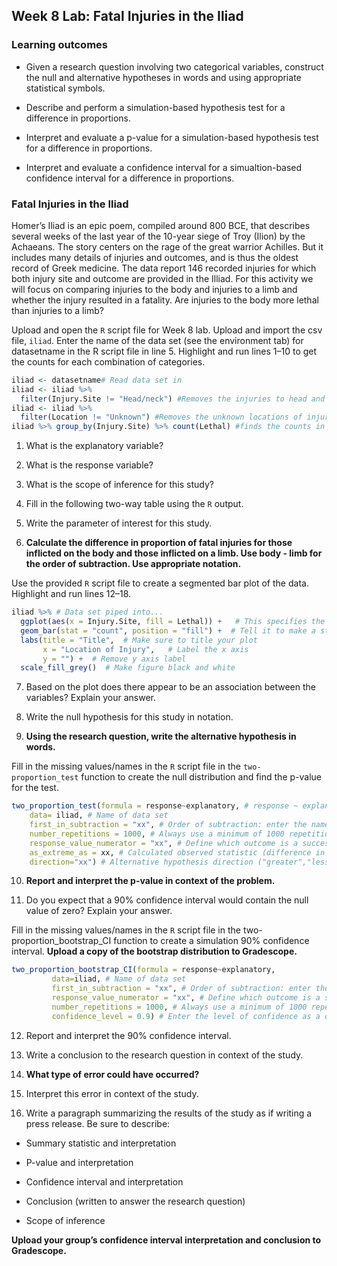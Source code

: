 ## Week 8 Lab:  Fatal Injuries in the Iliad

\setstretch{1}

### Learning outcomes

* Given a research question involving two categorical variables, construct the null and alternative hypotheses
  in words and using appropriate statistical symbols.
  
* Describe and perform a simulation-based hypothesis test for a difference in proportions.

* Interpret and evaluate a p-value for a simulation-based hypothesis test for a difference in proportions.

* Interpret and evaluate a confidence interval for a simualtion-based confidence interval for a difference in proportions.

### Fatal Injuries in the Iliad

Homer’s Iliad is an epic poem, compiled around 800 BCE, that describes several weeks of the last year of the 10-year siege of Troy (Ilion) by the Achaeans. The story centers on the rage of the great warrior Achilles. But it includes many details of injuries and outcomes, and is thus the oldest record of Greek medicine. The data report 146 recorded injuries for which both injury site and outcome are provided in the Illiad. For this activity we will focus on comparing injuries to the body and injuries to a limb and whether the injury resulted in a fatality.  Are injuries to the body more lethal than injuries to a limb?

Upload and open the `R` script file for Week 8 lab. Upload and import the csv file, `iliad`. Enter the name of the data set (see the environment tab) for datasetname in the R script file in line 5. Highlight and run lines 1--10 to get the counts for each combination of categories.

```r
iliad <- datasetname# Read data set in
iliad <- iliad %>%
  filter(Injury.Site != "Head/neck") #Removes the injuries to head and neck
iliad <- iliad %>%
  filter(Location != "Unknown") #Removes the unknown locations of injuries
iliad %>% group_by(Injury.Site) %>% count(Lethal) #finds the counts in each group
```

1. What is the explanatory variable?

\vspace{0.5in}

2. What is the response variable?

\vspace{0.5in}

3. What is the scope of inference for this study?

\newpage

4. Fill in the following two-way table using the `R` output.

\setlength{\tabcolsep}{14pt} 
\renewcommand{\arraystretch}{2} 
\begin{tabular}{|c|c|c|c|}
\hline
 & \multicolumn{2}{|c|}{\textbf{Injury Site}} & \\ \hline
\textbf{Outcome} & Body & Limb & Total \\ \hline
 Fatal & & &  \\ \hline
 Non-fatal & & &  \\ \hline
 Total & & &  \\ \hline  
\end{tabular}

5. Write the parameter of interest for this study.

\vspace{1in}

6. **Calculate the difference in proportion of fatal injuries for those inflicted on the body and those inflicted on a limb.  Use body - limb for the order of subtraction.  Use appropriate notation.**

\vspace{0.8in}

Use the provided `R` script file to create a segmented bar plot of the data.  Highlight and run lines 12--18.

```r
iliad %>% # Data set piped into...
  ggplot(aes(x = Injury.Site, fill = Lethal)) +   # This specifies the variables
  geom_bar(stat = "count", position = "fill") +  # Tell it to make a stacked bar plot
  labs(title = "Title",  # Make sure to title your plot 
       x = "Location of Injury",   # Label the x axis
       y = "") +  # Remove y axis label
  scale_fill_grey()  # Make figure black and white
```
7.  Based on the plot does there appear to be an association between the variables?  Explain your answer.

\vspace{1in}

8.  Write the null hypothesis for this study in notation.

\vspace{0.5in}
\newpage

9.  **Using the research question, write the alternative hypothesis in words.**

\vspace{1in}

Fill in the missing values/names in the `R` script file in the `two-proportion_test` function to create the null distribution and find the p-value for the test.

```r
two_proportion_test(formula = response~explanatory, # response ~ explanatory
    data= iliad, # Name of data set
    first_in_subtraction = "xx", # Order of subtraction: enter the name of Group 1
    number_repetitions = 1000, # Always use a minimum of 1000 repetitions
    response_value_numerator = "xx", # Define which outcome is a success 
    as_extreme_as = xx, # Calculated observed statistic (difference in sample proportions)
    direction="xx") # Alternative hypothesis direction ("greater","less","two-sided")
```

10.  **Report and interpret the p-value in context of the problem.**

\vspace{0.8in}

11.  Do you expect that a 90\% confidence interval would contain the null value of zero?  Explain your answer.

\vspace{0.8in}

Fill in the missing values/names in the `R` script file in the two-proportion_bootstrap_CI function to create a simulation 90\% confidence interval.  **Upload a copy of the bootstrap distribution to Gradescope.**

```r
two_proportion_bootstrap_CI(formula = response~explanatory, 
         data=iliad, # Name of data set
         first_in_subtraction = "xx", # Order of subtraction: enter the name of Group 1
         response_value_numerator = "xx", # Define which outcome is a success 
         number_repetitions = 1000, # Always use a minimum of 1000 repetitions
         confidence_level = 0.9) # Enter the level of confidence as a decimal
```

12.  Report and interpret the 90\% confidence interval.

\vspace{0.8in}

13.  Write a conclusion to the research question in context of the study.

\vspace{0.8in}

14.  **What type of error could have occurred?**

\vspace{0.2in}

15. Interpret this error in context of the study.

\vspace{0.8in}

16.  Write a paragraph summarizing the results of the study as if writing a press release.  Be sure to describe:

* Summary statistic and interpretation

* P-value and interpretation

* Confidence interval and interpretation

* Conclusion (written to answer the research question)

* Scope of inference

**Upload your group's confidence interval interpretation and conclusion to Gradescope.** 

\newpage

